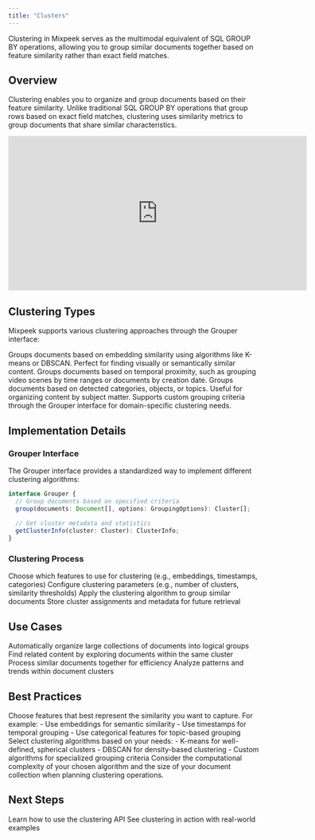 ```yaml
---
title: "Clusters"
---
```


<Note>
  Clustering in Mixpeek serves as the multimodal equivalent of SQL GROUP BY operations, allowing you to group similar documents together based on feature similarity rather than exact field matches.
</Note>

## Overview

Clustering enables you to organize and group documents based on their feature similarity. Unlike traditional SQL GROUP BY operations that group rows based on exact field matches, clustering uses similarity metrics to group documents that share similar characteristics.

<iframe
  width="600"
  height="310"
  src="https://d8ts56gtwtyh1.cloudfront.net/docs/warehouse/clusters.mp4"
  title="Clustering Demo"
  frameborder="0"
  allow="accelerometer; autoplay; muted"
  allowfullscreen
  autoplay
  muted
></iframe>

## Clustering Types

Mixpeek supports various clustering approaches through the Grouper interface:

<CardGroup cols={2}>
  <Card title="Vector Clustering" icon="vector-square">
    Groups documents based on embedding similarity using algorithms like K-means or DBSCAN. Perfect for finding visually or semantically similar content.
  </Card>

  <Card title="Time-based Clustering" icon="clock">
    Groups documents based on temporal proximity, such as grouping video scenes by time ranges or documents by creation date.
  </Card>

  <Card title="Categorical Clustering" icon="tags">
    Groups documents based on detected categories, objects, or topics. Useful for organizing content by subject matter.
  </Card>

  <Card title="Custom Clustering" icon="code">
    Supports custom grouping criteria through the Grouper interface for domain-specific clustering needs.
  </Card>
</CardGroup>

## Implementation Details

### Grouper Interface

The Grouper interface provides a standardized way to implement different clustering algorithms:

```typescript
interface Grouper {
  // Group documents based on specified criteria
  group(documents: Document[], options: GroupingOptions): Cluster[];
  
  // Get cluster metadata and statistics
  getClusterInfo(cluster: Cluster): ClusterInfo;
}
```

### Clustering Process

<Steps>
  <Step title="Feature Selection">
    Choose which features to use for clustering (e.g., embeddings, timestamps, categories)
  </Step>
  <Step title="Algorithm Configuration">
    Configure clustering parameters (e.g., number of clusters, similarity thresholds)
  </Step>
  <Step title="Grouping Execution">
    Apply the clustering algorithm to group similar documents
  </Step>
  <Step title="Result Storage">
    Store cluster assignments and metadata for future retrieval
  </Step>
</Steps>

## Use Cases

<CardGroup cols={2}>
  <Card title="Content Organization" icon="folder-tree">
    Automatically organize large collections of documents into logical groups
  </Card>

  <Card title="Similar Content Discovery" icon="magnifying-glass">
    Find related content by exploring documents within the same cluster
  </Card>

  <Card title="Batch Processing" icon="layer-group">
    Process similar documents together for efficiency
  </Card>

  <Card title="Analytics" icon="chart-bar">
    Analyze patterns and trends within document clusters
  </Card>
</CardGroup>

## Best Practices

<AccordionGroup>
  <Accordion title="Feature Selection" icon="check">
    Choose features that best represent the similarity you want to capture. For example:
    - Use embeddings for semantic similarity
    - Use timestamps for temporal grouping
    - Use categorical features for topic-based grouping
  </Accordion>

  <Accordion title="Algorithm Choice" icon="microchip">
    Select clustering algorithms based on your needs:
    - K-means for well-defined, spherical clusters
    - DBSCAN for density-based clustering
    - Custom algorithms for specialized grouping criteria
  </Accordion>

  <Accordion title="Performance Considerations" icon="gauge-high">
    Consider the computational complexity of your chosen algorithm and the size of your document collection when planning clustering operations.
  </Accordion>
</AccordionGroup>

## Next Steps

<CardGroup cols={2}>
  <Card title="API Reference" icon="code" href="/api/clusters">
    Learn how to use the clustering API
  </Card>
  
  <Card title="Examples" icon="book" href="/examples/clustering">
    See clustering in action with real-world examples
  </Card>
</CardGroup>